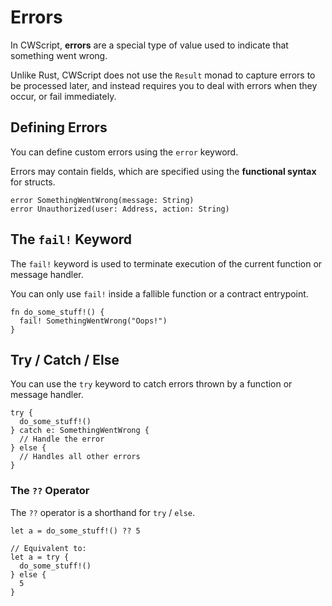 # Errors

In CWScript, **errors** are a special type of value used to indicate that something went wrong. 

Unlike Rust, CWScript does not use the `Result` monad to capture errors to be processed later, and instead requires you to deal with errors when they occur, or fail immediately.

## Defining Errors

You can define custom errors using the `error` keyword.

Errors may contain fields, which are specified using the **functional syntax** for structs.

```cwscript
error SomethingWentWrong(message: String)
error Unauthorized(user: Address, action: String)
```

## The `fail!` Keyword

The `fail!` keyword is used to terminate execution of the current function or message handler.

You can only use `fail!` inside a fallible function or a contract entrypoint.

```cwscript
fn do_some_stuff!() {
  fail! SomethingWentWrong("Oops!")
}
```

## Try / Catch / Else

You can use the `try` keyword to catch errors thrown by a function or message handler.

```cwscript
try {
  do_some_stuff!()
} catch e: SomethingWentWrong {
  // Handle the error
} else {
  // Handles all other errors
}
```

### The `??` Operator

The `??` operator is a shorthand for `try` / `else`.

```cwscript
let a = do_some_stuff!() ?? 5

// Equivalent to:
let a = try {
  do_some_stuff!()
} else {
  5
}
```
